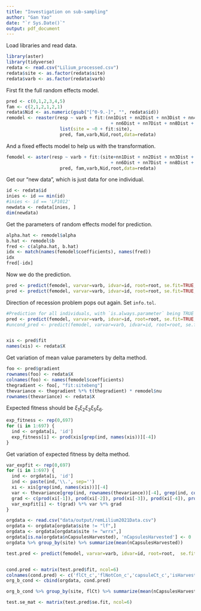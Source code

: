 ```yaml
---
title: "Investigation on sub-sampling"
author: "Gan Yao"
date: "`r Sys.Date()`"
output: pdf_document
---
```


Load libraries and read data.

```r
library(aster)
library(tidyverse)
redata <- read.csv("Lilium_processed.csv")
redata$site <- as.factor(redata$site)
redata$varb <- as.factor(redata$varb)
```

First fit the full random effects model.

```r
pred <- c(0,1,2,3,4,5)
fam <- c(2,1,2,1,2,1)
redata$Nid <- as.numeric(gsub("[^0-9.-]", "", redata$id))
remodel <- reaster(resp ~ varb + fit:(nn1Dist + nn2Dist + nn3Dist + nn4Dist + nn5Dist
                                       + nn6Dist + nn7Dist + nn8Dist + nn9Dist + nn10Dist), 
                    list(site = ~0 + fit:site),
                    pred, fam,varb,Nid,root,data=redata)
```

And a fixed effects model to help us with the transformation.

```r
femodel <- aster(resp ~ varb + fit:(site+nn1Dist + nn2Dist + nn3Dist + nn4Dist + nn5Dist
                                       + nn6Dist + nn7Dist + nn8Dist + nn9Dist + nn10Dist), 
                    pred, fam,varb,Nid,root,data=redata)
```

Get our "new data", which is just data for one individual.

```r
id <- redata$id
inies <- id == min(id)
#inies <- id == 'LP1012'
newdata <- redata[inies, ]
dim(newdata)
```

Get the parameters of random effects model for prediction.

```r
alpha.hat <- remodel$alpha
b.hat <- remodel$b
fred <- c(alpha.hat, b.hat)
idx <- match(names(femodel$coefficients), names(fred))
idx
fred[-idx]
```

Now we do the prediction.

```r
pred <- predict(femodel, varvar=varb, idvar=id, root=root, se.fit=TRUE, newcoef=fred[idx], model.type = 'conditional')
pred <- predict(femodel, varvar=varb, idvar=id, root=root, se.fit=TRUE, newdata=newdata, newcoef=fred[idx], model.type = 'conditional')
```

Direction of recession problem pops out again. Set `info.tol`.

```r

#Prediction for all individuals, with `is.always.parameter` being TRUE
pred <- predict(femodel, varvar=varb, idvar=id, root=root, se.fit=TRUE, newcoef=fred[idx], model.type = 'conditional', info.tol  = 1e-11, is.always.parameter = TRUE)
#uncond_pred <- predict(femodel, varvar=varb, idvar=id, root=root, se.fit=TRUE, newcoef=fred[idx], info.tol  = 1e-11, is.always.parameter = TRUE)


xis <- pred$fit
names(xis) <- redata$X

```

Get variation of mean value parameters by delta method.

```r
foo <- pred$gradient
rownames(foo) <- redata$X
colnames(foo) <- names(femodel$coefficients)
thegradient <- foo[, "fit:sitebeng"]
thevariance <- thegradient %*% t(thegradient) * remodel$nu
rownames(thevariance) <- redata$X
```

Expected fitness should be $\xi_1\xi_2\xi_3\xi_5\xi_6$.

```r
exp_fitness <- rep(0,697)
for (i in 1:697) {
  ind <- orgdata[i, 'id']
  exp_fitness[i] <- prod(xis[grep(ind, names(xis))][-4])
}
```

Get variation of expected fitness by delta method.

```r
var_expfit <- rep(0,697)
for (i in 1:697) {
  ind <- orgdata[i, 'id']
  ind <- paste(ind,'\\.', sep='')
  xi <- xis[grep(ind, names(xis))][-4]
  var <- thevariance[grep(ind, rownames(thevariance))[-4], grep(ind, colnames(thevariance))[-4]]
  grad <- c(prod(xi[-1]), prod(xi[-2]), prod(xi[-3]), prod(xi[-4]), prod(xi[-5]))
  var_expfit[i] <- t(grad) %*% var %*% grad
}
```




```r
orgdata <- read.csv("data/output/remLilium2021Data.csv")
orgdata <- orgdata[orgdata$site != "lf",]
orgdata <- orgdata[orgdata$site != "wrrx",]
orgdata[is.na(orgdata$nCapsulesHarvested), 'nCapsulesHarvested'] <- 0
orgdata %>% group_by(site) %>% summarize(mean(nCapsulesHarvested))
```

```r
test.pred <- predict(femodel, varvar=varb, idvar=id, root=root,  se.fit=TRUE, newcoef=fred[idx], model.type="conditional", info.tol=1e-11)


cond.pred <- matrix(test.pred$fit, ncol=6)
colnames(cond.pred) <- c('flCt_c','flNotCon_c','capsuleCt_c','isHarvested_c','ovuleCt_c','embryoCt_c')
org_b_cond <- cbind(orgdata, cond.pred)

org_b_cond %>% group_by(site, flCt) %>% summarize(mean(nCapsulesHarvested))

test.se_mat <- matrix(test.pred$se.fit, ncol=6)
```
